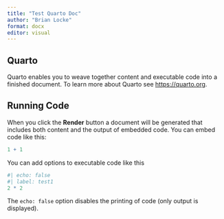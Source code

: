 ```yaml
---
title: "Test Quarto Doc"
author: "Brian Locke"
format: docx
editor: visual
---
```


## Quarto

Quarto enables you to weave together content and executable code into a finished document. To learn more about Quarto see <https://quarto.org>.

## Running Code

When you click the **Render** button a document will be generated that includes both content and the output of embedded code. You can embed code like this:

```r
1 + 1
```

You can add options to executable code like this

```r
#| echo: false
#| label: test1
2 * 2
```

The `echo: false` option disables the printing of code (only output is displayed).
